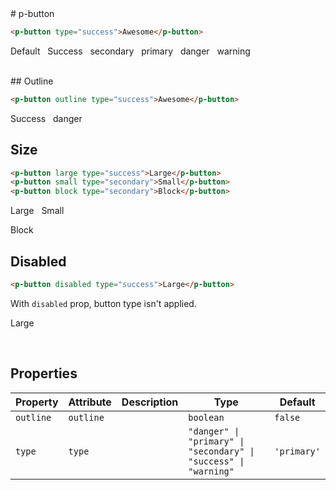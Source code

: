 
<Meta title="Components/Buttons" />
# p-button

```html
<p-button type="success">Awesome</p-button>
```

<p-button>Default</p-button>
&nbsp;
<p-button type="success">Success</p-button>
&nbsp;
<p-button type="secondary">secondary</p-button>
&nbsp;
<p-button type="primary">primary</p-button>
&nbsp;
<p-button type="danger">danger</p-button>
&nbsp;
<p-button type="warning">warning</p-button>

<br />
## Outline

```html
<p-button outline type="success">Awesome</p-button>
```

<p-button outline type="success">Success</p-button>
&nbsp;
<p-button outline type="danger">danger</p-button>

## Size

```html
<p-button large type="success">Large</p-button>
<p-button small type="secondary">Small</p-button>
<p-button block type="secondary">Block</p-button>
```

<p-button large type="success">Large</p-button>
&nbsp;
<p-button small type="secondary">Small</p-button>

<div style={{width: "400px"}}>
    <p-button block type="secondary">Block</p-button>
</div>

## Disabled

```html
<p-button disabled type="success">Large</p-button>
```

With `disabled` prop, button type isn't applied.

<p-button disabled type="success">Large</p-button>

<br />

## Properties

| Property  | Attribute | Description | Type                                                             | Default     |
| --------- | --------- | ----------- | ---------------------------------------------------------------- | ----------- |
| `outline` | `outline` |             | `boolean`                                                        | `false`     |
| `type`    | `type`    |             | `"danger" \| "primary" \| "secondary" \| "success" \| "warning"` | `'primary'` |

